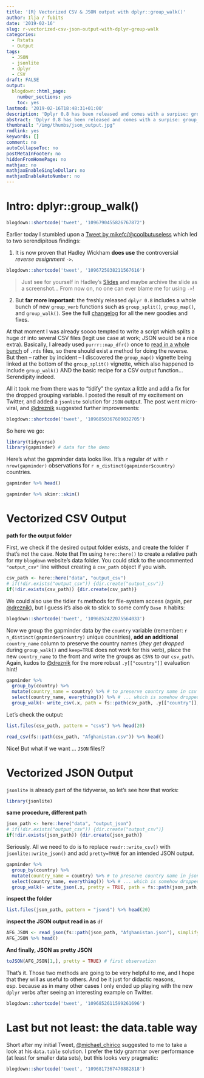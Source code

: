 ```yaml
---
title: '[R} Vectorized CSV & JSON output with dplyr::group_walk()'
author: Ilja / fubits
date: '2019-02-16'
slug: r-vectorized-csv-json-output-with-dplyr-group-walk
categories:
  - Rstats
  - Output
tags:
  - JSON
  - jsonlite
  - dplyr
  - CSV
draft: FALSE
output:
  blogdown::html_page:
    number_sections: yes
    toc: yes
lastmod: '2019-02-16T18:48:31+01:00'
description: 'Dplyr 0.8 has been released and comes with a surpise: group_walk(). This post demonstrates how to parse grouped data into several CSV and/or JSON files with only a few lines of tidy code and purrr(e) logic.'
abstract: 'Dplyr 0.8 has been released and comes with a surpise: group_walk(). This post demonstrates how to parse grouped data into several CSV and/or JSON files with only a few lines of tidy code and purrr(e) logic.'
thumbnail: "/img/thumbs/json_output.jpg"
rmdlink: yes
keywords: []
comment: no
autoCollapseToc: no
postMetaInFooter: no
hiddenFromHomePage: no
mathjax: no
mathjaxEnableSingleDollar: no
mathjaxEnableAutoNumber: no
---
```


# Intro: dplyr::group_walk()

```r
blogdown::shortcode('tweet', '1096790455826767872')
```

Earlier today I stumbled upon a [Tweet by mikefc/\@coolbutuseless](https://twitter.com/coolbutuseless/status/1096687122642292736){target="_blank"} which led to two serendipitous findings:

  1. It is now proven that Hadley Wickham **does use** the controversial *reverse assignment* `->`. 

```r
blogdown::shortcode('tweet', '1096725838211567616')
```

> Just see for yourself in Hadley's [Slides](https://speakerdeck.com/hadley/welcome-to-the-tidyverse?slide=7){target="_blank"} and maybe archive the slide as a screenshot... From now on, no one can ever blame me for using `->`!

  2. But **far more important**: the freshly released `dplyr 0.8` includes a whole bunch of new `group_verb` functions such as `group_split()`, `group_map()`, and `group_walk()`. See the full [changelog](https://github.com/tidyverse/dplyr/blob/master/NEWS.md#dplyr-080-2019-02-14){target="_blank"} for all the new goodies and fixes.

At that moment I was already soooo tempted to write a script which splits a huge `df` into several CSV files (legit use case at work; JSON would be a nice extra). Basically, I already used `purrr::map_dfr()` once to [read in a whole bunch](/post/r-academic-conference-twitter-pt-1-mining-dvpw18-dgs18-hist18-et-al/) of `.rds` files, so there should exist a method for doing the reverse. But then – rather by incident – I discovered the `group_map()` vignette being linked at the bottom of the `group_split()` vignette, which also happened to include `group_walk()` AND the basic recipe for a CSV output function... Serendipity indeed.

All it took me from there was to "tidify" the syntax a little and add a fix for the dropped grouping variable. I posted the result of my excitement on Twitter, and added a `jsonlite` solution for `JSON` output. The post went micro-viral, and [\@dreznik](https://twitter.com/dreznik/status/1096850367609032705){target="_blank"} suggested further improvements:

```r
blogdown::shortcode('tweet', '1096850367609032705')
```


So here we go:

```r
library(tidyverse)
library(gapminder) # data for the demo
```

Here's what the gapminder data looks like. It's a regular `df` with `r nrow(gapminder)` observations for `r n_distinct(gapminder$country)` countries.

```r
gapminder %>% head()
```

```r
gapminder %>% skimr::skim()
```

# Vectorized CSV Output

**path for the output folder**

First, we check if the desired output folder exists, and create the folder if that's not the case. Note that I'm using `here::here()` to create a relative path for my `blogdown` website's data folder. You could stick to the uncommented `"output_csv"` line without creating a `csv_path` object if you wish.

```r
csv_path <- here::here("data", "output_csv")
# if(!dir.exists("output_csv")) {dir.create("output_csv")}
if(!dir.exists(csv_path)) {dir.create(csv_path)}
```

We could also use the tidier `fs` methods for file-system access (again, per [\@dreznik](https://twitter.com/dreznik/status/1096852422075564033){target="_blank"}), but I guess it's also ok to stick to some comfy `Base R` habits:

```r
blogdown::shortcode('tweet', '1096852422075564033')
```

Now we group the gapminder data by the `country` variable (remember: `r n_distinct(gapminder$country)` unique countries), **add an additional** `country_name` column to preserve the country names (*they get dropped* during `group_walk()` and `keep=TRUE` does not work for this verb), place the new `country_name` to the front and write the groups as `CSV`s to our `csv_path`. Again, kudos to [\@dreznik](https://twitter.com/dreznik/status/1096850367609032705){target="_blank"} for the more robust `.y[["country"]]` evaluation hint!

```r
gapminder %>%
  group_by(country) %>%
  mutate(country_name = country) %>% # to preserve country name in csv object...
  select(country_name, everything()) %>% # ... which is somehow dropped by group_walk()
  group_walk(~ write_csv(.x, path = fs::path(csv_path, .y[["country"]], ext = "csv")))
```

Let's check the output:

```r
list.files(csv_path, pattern = "csv$") %>% head(20)
```

```r
read_csv(fs::path(csv_path, "Afghanistan.csv")) %>% head()
```

Nice! But what if we want ... `JSON` files!? 

# Vectorized JSON Output

`jsonlite` is already part of the tidyverse, so let's see how that works:

```r
library(jsonlite)
```

**same procedure, different path**

```r
json_path <- here::here("data", "output_json")
# if(!dir.exists("output_csv")) {dir.create("output_csv")}
if(!dir.exists(json_path)) {dir.create(json_path)}
```

Seriously. All we need to do is to replace `readr::write_csv()` with `jsonlite::write_json()` and add `pretty=TRUE` for an intended JSON output.

```r
gapminder %>%
  group_by(country) %>%
  mutate(country_name = country) %>% # to preserve country name in json object...
  select(country_name, everything()) %>% # ... which is somehow dropped by group_walk()
  group_walk(~ write_json(.x, pretty = TRUE, path = fs::path(json_path, .y[["country"]], ext = "json")))
```

**inspect the folder**

```r
list.files(json_path, pattern = "json$") %>% head(20)
```

**inspect the JSON output read in as** `df`

```r
AFG_JSON <- read_json(fs::path(json_path, "Afghanistan.json"), simplifyVector = TRUE)
AFG_JSON %>% head()
```

**And finally, JSON as pretty JSON**

```r
toJSON(AFG_JSON[1,], pretty = TRUE) # first observation
```

That's it. Those two methods are going to be very helpful to me, and I hope that they will as useful to others. And be it just for didactic reasons, esp. because as in many other cases I only ended up playing with the new `dplyr` verbs after seeing an interesting example on Twitter.

```r
blogdown::shortcode('tweet', '1096852611599261696')
```

# Last but not least: the data.table way

Short after my initial Tweet, [\@michael_chirico](https://twitter.com/michael_chirico/status/1096817367470882818){target="_blank"} suggested to me to take a look at his `data.table` solution. I prefer the tidy grammar over performance (at least for smaller data sets), but this looks very pragmatic:

```r
blogdown::shortcode('tweet', '1096817367470882818')
```

